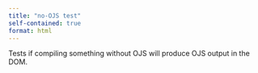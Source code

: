 ```yaml
---
title: "no-OJS test"
self-contained: true
format: html
---
```


Tests if compiling something without OJS will produce OJS output in the DOM.

